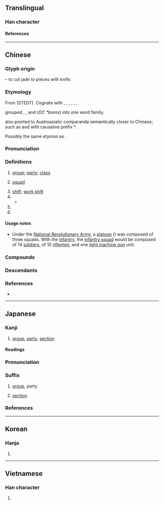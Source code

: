 {{character info}}
==Translingual==
{{stroke order|strokes=10}}

===Han character===
{{Han char|rn=96|rad=玉|as=06|sn=10|four=11114|canj=MGILG|ids=⿲⺩刂王}}

====References====
{{Han ref|kx=0731.190|dkj=20976|dj=1142.290|hdz=21113.030|uh=73ED}}

----

==Chinese==
{{zh-forms|alt=𤤻,𣪂}}

===Glyph origin===
{{Han etym}}
{{Han compound|玨|刀|t1=two jade|t2=knife|ls=ic}} – to cut jade to pieces with knife.

===Etymology===
From {{inh|zh|sit-pro|*(b/p)ral||to leave, depart, separate}} (STEDT). Cognate with {{cog|bo|བྲལ་བ་||to be separated}}, {{m|bo|tr='phral.ba|t=to cause to be separated, to separate}}, {{cog|mxj|phɑ̆l⁵³||to pull (weeds)}}, {{m|mxj|phɹɯl⁵⁵ lɑ³⁵||to collapse}}, {{cog|tdh|phal si-||to collapse}}, {{cog|my|ပြား||various}}, {{cog|kac|pə³¹-ran³¹}}.

{{zh-ref|Karlgren (1933)}} grouped {{och-l|班}}, {{och-l|半}}, and {{och-l|釆}} (''OC'' ''*brens'') into one word family.

{{zh-ref|Schuessler (2007)}} also pointed to Austroasiatic comparanda semantically closer to Chinese; such as {{cog|km|រាល|t=to spread, extend, distribute}} and {{cog|km|ព្រាល|t=to spread}} with causative prefix *{{IPAfont|p-}}. <!--- Confer {{cog|mkh-pro|*rlaak ~ rlaik||to split, divide}}. --->

Possibly the same etymon as {{och-l|斑|variegated}}.

===Pronunciation===
{{zh-pron
|m=bān,er=y
|m-s=ban1
|c=baan1
|h=pfs=pân
|j=ban1
|md=băng
|mn=ml,tw,sg:pan
|mn-t=bang1
|w=1pe
|mc=y
|oc=y
|ma=y
|cat=n,cls
}}

===Definitions===
{{zh-hanzi}}

# [[group]]; [[party]]; [[class]]
# {{lb|zh|military}} [[squad]]
# [[shift]]; [[work shift]]
# {{zh-classifier|a [[group]] of [[people]]}}
#* {{zh-x|跟 班 friend @&#32; hea 到 天光|hanging with friends until dawn|C|ref={{w|Beyond (band)|Beyond}}, {{lang|zh|遊戲}}}}
# {{zh-classifier|[[schedule]]d forms of [[transportation]], such as [[flight]]s and [[train]]s}}
# {{zh-alt-form|斑|[[spotted]]; [[striped]]}}

====Usage notes====
* {{sense|military}} Under the [[w:National Revolutionary Army|National Revolutionary Army]], a [[platoon]] ({{zh-l|*排}}) was composed of three squads. With the [[infantry]], the [[infantry squad]] would be composed of 14 [[soldier]]s, of 10 [[riflemen]], and one [[light machine gun]] unit.

===Compounds===
{{zh-der|班子|上班族|彈性上班|小夜班|代班|慢班|加班|一人班|大夜班|一班兒|年班|分班序齒|一班一輩|德爾班|後段班|倒班|序班|常態分班|小班|布利斯班|弄斧班門|一班半點|屈豔班香|唱詩班|仙班|包班制|安親班|女班頭|分班|交班|夜班|下班|一班|中班|同班|南班子|加班車|原班人馬|升班|大班|幫班|三班六房|上班|值班|塞班島|班毛|班兵|探班|班別|班軍|班代|班長|當班|戲班|暑修班|班會|班組|班級|班達海|班首|班艾島|班功行賞|班班可考|白班|班駁|班竹|班代表|拿班|拖班|班房|班達群島|清吟小班|班美之戰|排班|秀出班行|插班|班荊道舊|科班|班荊道故|研習班|換班|班資|減班|班頭|班班|益智班|林班|接班人|班列|晚班|朝班|珠斗爛班|接班|班序|班際|班鳩跌彈|班馬文章|班馬|班香宋豔|班門弄斧|班部|班輪|班車|班衣戲綵|班荊|班范|班禪喇嘛|班禪|班次|班師得勝|班師回朝|班師|班姬詠扇|班基|班圖族|班史|班克斯島|捉班做勢|搭班子|班底|拿班作勢|班導師|放牛班|按部就班|掌班|末班車|班輩|班機|早班|替班|歇班|檔子班|班都斯山|班行|才藝班|捐班|虎體鵷班|能力分班|馬戲班|領導班子|跟班|速成班|西班牙語|西班牙港|西班牙|魯班真人|該班|魯班|跳班|草臺班子|西班|調班|道班|老班底|站班|補班|領班|長班|風流班首|豹尾班|過班|蛾眉班|跕班|開班|脫班|航班|馬班|輪班|編班|補習班|班迭棉吉|班公錯|班母|班蘭}}

===Descendants===
{{CJKV||はん|반|ban}}

===References===
* {{R:yue:Hanzi}}

{{zh-cat|Beginning}}

----

==Japanese==
{{ja-kanji forms-IVS
|vs1=01
|vs2=03
|col-vs1=aj
|col-vs2=hdmj
|pic-shin=U73ed-j.svg
|pic-kyu=U73ed-kyu.svg
|ref={{R:ja:KDJ|1431|766}}
}}

===Kanji===
{{ja-kanji|grade=6|rs=玉06}}

# [[group]], [[party]], [[section]]

====Readings====
{{ja-readings
|goon=へん
|kanon=はん
|kun=かえ-す, し-く, わか-つ, わ-ける
|nanori=つら, なか, ひとし
}}

===Pronunciation===
{{ja-pron|はん|y=kanon|acc=1|acc_ref=SMK7,DJR}}

===Suffix===
{{ja-pos|suffix|はん}}

# [[group]], party
# {{lb|ja|military|sort=はん}} [[section]]

===References===
<references/>

----

==Korean==

===Hanja===
{{ko-hanja|[[나누다|나눌]]|반}}

# {{hanja form of|반|[[group]]; [[class]]}}

----

==Vietnamese==

===Han character===
{{vi-readings|reading=ban, băn|rs=玉06}}

# {{rfdef|vi|sort=玉06}}